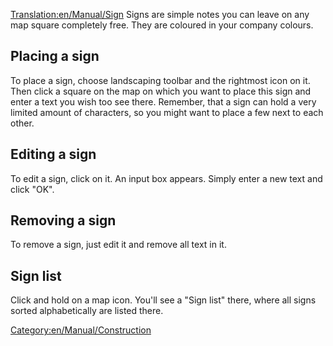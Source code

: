 [[Translation:en/Manual/Sign]]
[[Category:en/Manual/Construction]]
Signs are simple notes you can leave on any map square completely free. They are coloured in your company colours.
==Placing a sign==
To place a sign, choose landscaping toolbar and the rightmost icon on it.
Then click a square on the map on which you want to place this sign and enter a text you wish too see there. Remember, that a sign can hold a very limited amount of characters, so you might want to place a few next to each other.
==Editing a sign==
To edit a sign, click on it. An input box appears. Simply enter a new text and click "OK".
==Removing a sign==
To remove a sign, just edit it and remove all text in it.
{{en/Warning|Remember, any player in multiplayer game can edit and delete your signs, so don't put important information there!}}
==Sign list==
Click and hold on a map icon. You'll see a "Sign list" there, where all signs sorted alphabetically are listed there.